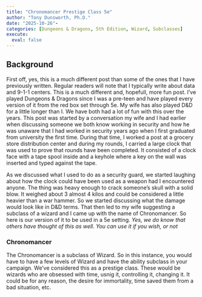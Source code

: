 ```yaml
---
title: "Chronomancer Prestige Class 5e"
author: "Tony Dunsworth, Ph.D."
date: "2025-10-26"-
categories: [Dungeons & Dragons, 5th Edition, Wizard, Subclasses]
execute: 
  eval: false
---
```


## Background

First off, yes, this is a much different post than some of the ones that I have previously written. Regular readers will note that I typically write about data and 9-1-1 centers. This is a much different and, hopefull, more fun post. I've played Dungeons & Dragons since I was a pre-teen and have played every version of it from the red box set through 5e. My wife has also played D&D for a little longer than I. We have both had a lot of fun with this over the years. This post was started by a conversation my wife and I had earlier when discussing someone we both know working in security and how he was unaware that I had worked in security years ago when I first graduated from university the first time. During that time, I worked a post at a grocery store distribution center and during my rounds, I carried a large clock that was used to prove that rounds have been completed. It consisted of a clock face with a tape spool inside and a keyhole where a key on the wall was inserted and typed against the tape. 

As we discussed what I used to do as a security guard, we started laughing about how the clock could have been used as a weapon had I encountered anyone. The thing was heavy enough to crack someone's skull with a solid blow. It weighed about 3 almost 4 kilos and could be considered a little heavier than a war hammer. So we started discussing what the damage would look like in D&D terms. That then led to my wife suggesting a subclass of a wizard and I came up with the name of Chronomancer. So here is our version of it to be used in a 5e setting. *Yes, we do know that others have thought of this as well. You can use it if you wish, or not*

### Chronomancer

The Chronomancer is a subclass of Wizard. So in this instance, you would have to have a few levels of Wizard and have the ability subclass in your campaign. We've considered this as a prestige class. These would be wizards who are obsessed with time, usnig it, controlling it, changing it. It could be for any reason, the desire for immortality, time saved them from a bad situation, etc. 